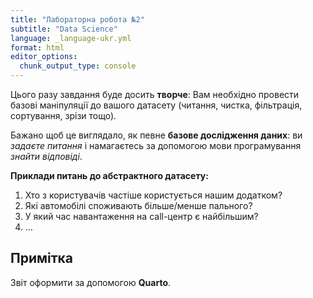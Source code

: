 ```yaml
---
title: "Лабораторна робота №2"
subtitle: "Data Science"
language: _language-ukr.yml
format: html
editor_options: 
  chunk_output_type: console
---
```


Цього разу завдання буде досить **творче**: Вам необхідно провести базові маніпуляції до вашого датасету (читання, чистка, фільтрація, сортування, зрізи тощо).

Бажано щоб це виглядало, як певне **базове дослідження даних**: ви *задаєте питання* і намагаєтесь за допомогою мови програмування *знайти відповіді*.

**Приклади питань до абстрактного датасету:**

1. Хто з користувачів частіше користується нашим додатком?
2. Які автомобілі споживають більше/менше пального?
3. У який час навантаження на call-центр є найбільшим?
4. ...

::: {.callout-tip}
## Примітка

Звіт оформити за допомогою **Quarto**.
:::